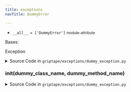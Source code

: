 ```yaml
---
title: exceptions
navTitle: DummyError

---
```


-   `__all__ = ['DummyError']` <small>module-attribute</small>  <span id="griptape.exceptions.__all__"></span> 

<span id="griptape.exceptions.DummyError"></span>

Bases:

<span title="Exception">Exception</span>

<details><summary>Source Code in <code>griptape&#47;exceptions&#47;dummy_exception.py</code></summary>

```python
class DummyError(Exception):
    def __init__(self, dummy_class_name: str, dummy_method_name: str) -> None:
        message = (
            f"You have attempted to use a {dummy_class_name}'s {dummy_method_name} method. "
            "This likely originated from using a `DriversConfig` without providing a Driver required for this feature."
        )

        super().__init__(message)
```

</details>

<span id="griptape.exceptions.DummyError.__init__"></span>

### **init**(dummy_class_name, dummy_method_name)

<details><summary>Source Code in <code>griptape&#47;exceptions&#47;dummy_exception.py</code></summary>

```python
def __init__(self, dummy_class_name: str, dummy_method_name: str) -> None:
    message = (
        f"You have attempted to use a {dummy_class_name}'s {dummy_method_name} method. "
        "This likely originated from using a `DriversConfig` without providing a Driver required for this feature."
    )

    super().__init__(message)
```

</details>

